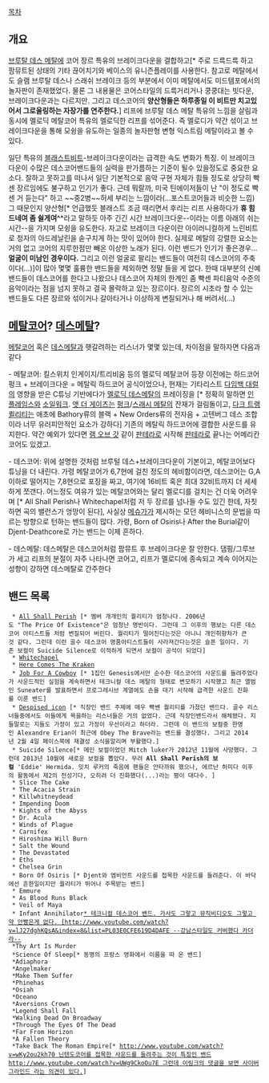 [[목차]]

== 개요 ==
[[브루탈 데스 메탈]]에 코어 장르 특유의 브레이크다운을 결합하고[* 주로 드륵드륵 하고 팜뮤트된 상태의 기타 끊어치기와 베이스의 유니즌플레이를 사용한다. 참고로 메탈에서도 슬램 브루탈 데스나 스래쉬 브레이크 등의 부분에서 이미 메탈에서도 미드템포에서의 놀자판이 존재했었다. 물론 그 내용물은 코어스타일의 드륵거리거나 쿵쿵대는 빗다운, 브레이크다운과는 다르지만. 그리고 데스코어의 '''양산형들은 하루종일 이 비트만 치고있어서 그로울링하는 자장가를 연주한다.'''] 리프에 브루탈 데스 메탈 특유의 느낌을 살림과 동시에 멜로딕 메탈코어 특유의 멜로딕한 리프를 섞어준다. 즉 멜로디가 약간 섞이고 브레이크다운을 통해 모슁을 유도하는 일종의 놀자판형 변형 익스트림 메탈이라고 볼 수 있다.

일단 특유의 [[블래스트비트]]-브레이크다운이라는 급격한 속도 변화가 특징. 이 브레이크다운이 수많은 데스코어밴드들의 실력을 판가름하는 기준이 될수 있을정도로 중요한 요소다. 잘하고 못하고를 떠나서 일단 기본적으로 음악 구현 자체가 힘들 정도로 상당히 빡센 장르임에도 불구하고 인기가 좋다. 근데 뭐랄까, 미국 틴에이저들이 난 "이 정도로 빡센 거 듣는다" 하고 ~~중2병~~허세 부리는 느낌이라(…포스트코어들과 비슷한 느낌) 그 때문인지 양산형[* 언급했듯 블래스트 조금 때리면서 후리는 리프 사용하다가 '''휴 힘드네여 좀 쉴게여^^'''라고 말하듯 아주 긴긴 시간 브레이크다운--이라는 이름 아래의 쉬는시간--을 가지며 모슁을 유도한다. 자고로 브레이크 다운이란 아이러니컬하게 느린비트로 청자의 아드레날린을 솓구치게 하는 맛이 있어야 한다. 실제로 메탈의 강렬한 요소는 거의 없고 코어의 지루한점만 빼온 이상한 노래가 된다. 이런 밴드가 인기가 좋은경우… '''얼굴이 미남인 경우이다.''' 그리고 이런 얼굴로 팔리는 밴드들이 여전히 데스코어의 주축이다(…)]이 많아 몇몇 훌륭한 밴드들을 제외하면 정말 들을 게 없다. 
한때 대부분의 신예 밴드들이 데스코어를 한다고 나왔으나 데스코어 자체의 한계인 좀 빡센 파티음악 수준의 음악이라는 점을 넘지 못하고 결국 몰락하고 있는 장르이다. 장르의 시초라 할 수 있는 밴드들도 다른 장르와 섞이거나 갈아타거나 이상하게 변질되거나 해 버려서(…)

== [[메탈코어]]? [[데스메탈]]? ==
[[메탈코어]] 혹은 [[데스메탈]]과 햇갈려하는 리스너가 몇몇 있는데, 차이점을 말하자면 다음과 같다

- 메탈코어: 킬스위치 인게이지/트리비움 등의 멜로딕 메탈코어 등장 이전에는 하드코어 펑크 + 브레이크다운 = 메탈릭 하드코어 공식이었으나, 현재는 기타리스트 [[다임백 대럴]]의 영향을 받은 C튜닝 기반에다가 [[멜로딕 데스메탈]]의 프레이징을 [* 정확히 말하면 [[인 플레임스]]와 [[소일워크]]. [[앳 더 게이츠]]는 [[펑크]]/[[스래시 메탈]]의 잔재가 걸림돌이고, [[다크 트랭퀼리티]]는 애초에 Bathory류의 블랙 + New Orders류의 전자음 + 고텐버그 데스 조합이라 너무 유러피안적인 요소가 강하다] 기존의 메탈릭 하드코어에 결합한 사운드를 유지한다. 약간 예외가 있다면 [[램 오브 갓]] 같이 [[판테라]]로 시작해 [[판테라]]로 끝나는 어메리칸 코어도 있겠고.

- 데스코어: 위에 설명한 것처럼 브루털 데스+브레이크다운이 기본이고, 메탈코어보다 튜닝을 더 내린다. 가령 메탈코어가 6,7현에 걸친 정도의 헤비함이라면, 데스코어는 G,A이하로 떨어지는 7,8현으로 포징을 짜고, 여기에 16비트 혹은 최대 32비트까지 더 세세하게 쪼갠다. 어느정도 여유가 있는 메탈코어와는 달리 멜로디를 걸치는 건 더욱 어려우며 [* All Shall Perish나 Whitechapel처럼 저 두 장르를 넘나들 수도 있긴 한데, 자칫하면 곡의 밸런스가 엉망이 된다], 사실상 [[메슈가]]가 제시하는 모던 헤비니스의 문법을 따르는 방향으로 턴하는 밴드들이 많다. 가령, Born of Osiris나 After the Burial같이 Djent-Deathcore로 가는 밴드는 이제 흔하다.

- 데스메탈: 데스메탈은 데스코어처럼 팜뮤트 후 브레이크다운 잘 안한다. 댐핑/그루브가 세고 리프의 분절이 자주 나타나면 코어고, 리프가 멜로디에 종속되고 계속 이어지는 성향이 강하면 데스메탈로 간주한다
 
== 밴드 목록 ==

  * [[All Shall Perish]] [* 멤버 개개인의 퀄리티가 엄청나다. 2006년도 "The Price Of Existence"은 엄청난 명반이다. 그런데 그 이후의 행보는 다른 데스코어 아티스트들 처럼 변질되어 버린다. 퀄리티가 떨어진다는것은 아니니 개인취향차가 큰것 같다. 그런데 이런 골수 데스코어 명품아티스트들이 사라져간다는것은 슬픈 일이다. 기존 보컬이 Suicide Silence로 이적하게 되면서 보컬이 공석이 되었다]
  * [[Whitechapel]]
  * [[Here Comes The Kraken]]
  * [[Job For A Cowboy]] [* 1집인 Genesis에서만 순수한 데스코어의 사운드를 들려주었다가 사운드적인 실험을 계속하면서 테크니컬 데스 메탈의 형태로 변모하기 시작했고 최근 앨범인 Suneater를 발표하면서 프로그레시브 계열에도 손을 대기 시작해 급격한 사운드 진화를 이룬 밴드]
  * [[Despised icon]] [* 직장인 밴드 주제에 매우 빡쎈 퀄리티를 가졌던 밴드다. 골수 리스너들중에서도 이들에게 욕을하는 리스너들은 거의 없었다. 근데 직장인밴드라서 해체됐다. 지들말로는 지들도 가정이 있고 가정이 우선이라고 하더라. 그런데 이 밴드의 보컬중 한명인 Alexandre Erian이 최근에 Obey The Brave라는 밴드를 결성했다. 그리고 2014년 2월 4일 페이스북에 재결성 소식을알리며 부활했다.]
  * Suicide Silence[* 메인 보컬이었던 Mitch luker가 2012년 11월에 사망했다. 그런데 2013년 10월에 새로운 보컬을 뽑았다. 무려 '''All Shall Perish의 보컬''' 'Eddie' Hermida. 밋치 루커의 죽음에 팬들은 안타까워 했으나, 에르난 허미다 이후의 활동에서 제2의 전성기다, 오히려 더 진화했다(...)라는 평이 대다수. ]
  * Slice The Cake
  * The Acacia Strain
  * Killwhitneydead
  * Impending Doom
  * Kights of the Abyss
  * Dr. Acula
  * Winds of Plague
  * Carnifex
  * Hiroshima Will Burn
  * Salt the Wound
  * The Devastated
  * Eths
  * Chelsea Grin
  * Born Of Osiris [* Djent와 엠비언트 사운드를 접목한 사운드를 들려준다. 이 바닥에선 흔한일이지만 퀄리티가 뛰어나 주목받는 밴드]
  * Emmure
  * As Blood Runs Black
  * Veil of Maya
  * Infant Annihilator[[* 테크니컬 데스코어 밴드. 가사도 그렇고 뮤직비디오도 그렇고 약 안빨은게 없다. [http://www.youtube.com/watch?v=lJ27dghKQsA&index=8&list=PL03E0CFE619D4DAFE --강남스타일도 커버했다 카더라--]]
  *Thy Art Is Murder
  *Science Of Sleep[* 동명의 프랑스 영화에서 이름을 따 온 밴드]
  *Adiaphora
  *Angelmaker
  *Make Them Suffer
  *Phinehas
  *Osiah
  *Oceano
  *Aversions Crown
  *Legend Shall Fall
  *Walking Dead On Broadway
  *Through The Eyes Of The Dead
  *Far From Horizon
  *A Fallen Theory
  *Take Back The Roman Empire[* [[http://www.youtube.com/watch?v=wKy2ou2kh70 닌텐도코어를  접목한  사운드를  들려주는  것이  특징인 밴드]][[http://www.youtube.com/watch?v=UWg9CkoOu7E 그런데 이링크의 댓글을  보면 사이버그라인드 라는  의견이 있다.]]]
